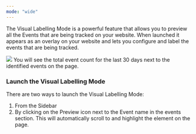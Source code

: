 ```yaml
---
mode: "wide"
---
```

The Visual Labelling Mode is a powerful feature that allows you to preview all the Events that are being tracked on your website.
When launched it appears as an overlay on your website and lets you configure and label the events that are being tracked.

<Frame>
  <img src="/images/refix-visual-labelling-mode.png" />
</Frame>

<Info>
  You will see the total event count for the last 30 days next to the identified events on the page.
</Info>

### Launch the Visual Labelling Mode 
There are two ways to launch the Visual Labelling Mode:
1. From the Sidebar 
2. By clicking on the Preview icon next to the Event name in the events section. 
This will automatically scroll to and highlight the element on the page.